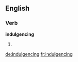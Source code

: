 
==English==

===Verb===
'''indulgencing'''

# {{present participle of|indulgence}}

[[de:indulgencing]]
[[fr:indulgencing]]